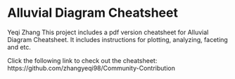# Alluvial Diagram Cheatsheet

Yeqi Zhang
This project includes a pdf version cheatsheet for Alluvial Diagram Cheatsheet. It includes instructions for plotting, analyzing, faceting and etc.

Click the following link to check out the cheatsheet:
https://github.com/zhangyeqi98/Community-Contribution
